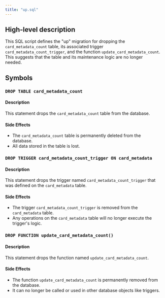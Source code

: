```yaml
---
title: "up.sql"
---
```


## High-level description
This SQL script defines the "up" migration for dropping the `card_metadata_count` table, its associated trigger `card_metadata_count_trigger`, and the function `update_card_metadata_count`. This suggests that the table and its maintenance logic are no longer needed.

## Symbols

### `DROP TABLE card_metadata_count`
#### Description
This statement drops the `card_metadata_count` table from the database.

#### Side Effects
- The `card_metadata_count` table is permanently deleted from the database.
- All data stored in the table is lost.

### `DROP TRIGGER card_metadata_count_trigger ON card_metadata`
#### Description
This statement drops the trigger named `card_metadata_count_trigger` that was defined on the `card_metadata` table.

#### Side Effects
- The trigger `card_metadata_count_trigger` is removed from the `card_metadata` table.
- Any operations on the `card_metadata` table will no longer execute the trigger's logic.

### `DROP FUNCTION update_card_metadata_count()`
#### Description
This statement drops the function named `update_card_metadata_count`.

#### Side Effects
- The function `update_card_metadata_count` is permanently removed from the database.
- It can no longer be called or used in other database objects like triggers. 
